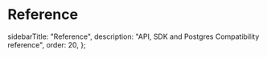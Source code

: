 # Reference

  sidebarTitle: "Reference",
  description: "API, SDK and Postgres Compatibility reference",
  order: 20,
};

<Cards>
  <Card file="./api-reference/index.mdx" root="reference" />
  <Card file="./sdk-reference/index.mdx" root="reference" />
</Cards>
